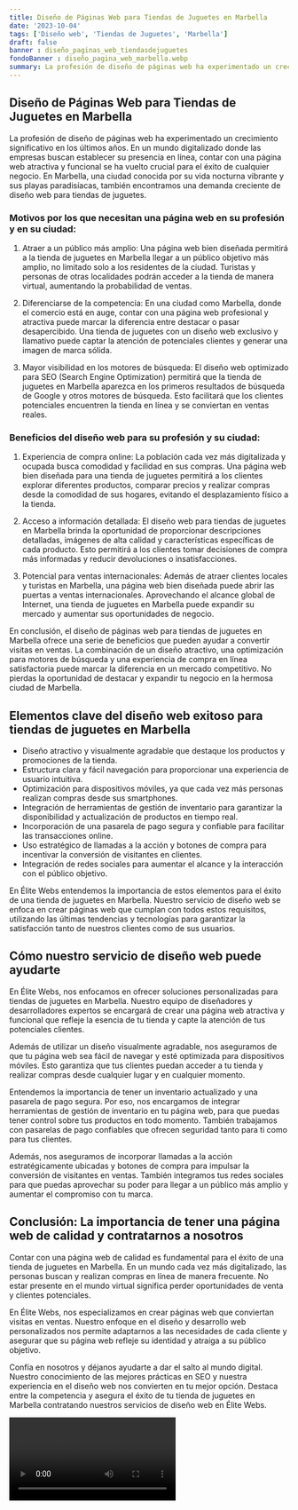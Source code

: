 ```yaml
---
title: Diseño de Páginas Web para Tiendas de Juguetes en Marbella
date: '2023-10-04'
tags: ['Diseño web', 'Tiendas de Juguetes', 'Marbella']
draft: false
banner : diseño_paginas_web_tiendasdejuguetes
fondoBanner : diseño_pagina_web_marbella.webp
summary: La profesión de diseño de páginas web ha experimentado un crecimiento significativo en los últimos años. En un mundo digitalizado donde las empresas buscan establecer su presencia en línea, contar con una página web atractiva y funcional se ha vuelto crucial para el éxito de cualquier negocio. En Marbella, una ciudad conocida por su vida nocturna vibrante y sus playas paradisíacas, también encontramos una demanda creciente de diseño web para tiendas de juguetes. 
---
```


## Diseño de Páginas Web para Tiendas de Juguetes en Marbella

La profesión de diseño de páginas web ha experimentado un crecimiento significativo en los últimos años. En un mundo digitalizado donde las empresas buscan establecer su presencia en línea, contar con una página web atractiva y funcional se ha vuelto crucial para el éxito de cualquier negocio. En Marbella, una ciudad conocida por su vida nocturna vibrante y sus playas paradisíacas, también encontramos una demanda creciente de diseño web para tiendas de juguetes. 

### Motivos por los que necesitan una página web en su profesión y en su ciudad:

1. Atraer a un público más amplio: Una página web bien diseñada permitirá a la tienda de juguetes en Marbella llegar a un público objetivo más amplio, no limitado solo a los residentes de la ciudad. Turistas y personas de otras localidades podrán acceder a la tienda de manera virtual, aumentando la probabilidad de ventas.

2. Diferenciarse de la competencia: En una ciudad como Marbella, donde el comercio está en auge, contar con una página web profesional y atractiva puede marcar la diferencia entre destacar o pasar desapercibido. Una tienda de juguetes con un diseño web exclusivo y llamativo puede captar la atención de potenciales clientes y generar una imagen de marca sólida.

3. Mayor visibilidad en los motores de búsqueda: El diseño web optimizado para SEO (Search Engine Optimization) permitirá que la tienda de juguetes en Marbella aparezca en los primeros resultados de búsqueda de Google y otros motores de búsqueda. Esto facilitará que los clientes potenciales encuentren la tienda en línea y se conviertan en ventas reales.

### Beneficios del diseño web para su profesión y su ciudad:

1. Experiencia de compra online: La población cada vez más digitalizada y ocupada busca comodidad y facilidad en sus compras. Una página web bien diseñada para una tienda de juguetes permitirá a los clientes explorar diferentes productos, comparar precios y realizar compras desde la comodidad de sus hogares, evitando el desplazamiento físico a la tienda.

2. Acceso a información detallada: El diseño web para tiendas de juguetes en Marbella brinda la oportunidad de proporcionar descripciones detalladas, imágenes de alta calidad y características específicas de cada producto. Esto permitirá a los clientes tomar decisiones de compra más informadas y reducir devoluciones o insatisfacciones.

3. Potencial para ventas internacionales: Además de atraer clientes locales y turistas en Marbella, una página web bien diseñada puede abrir las puertas a ventas internacionales. Aprovechando el alcance global de Internet, una tienda de juguetes en Marbella puede expandir su mercado y aumentar sus oportunidades de negocio.

En conclusión, el diseño de páginas web para tiendas de juguetes en Marbella ofrece una serie de beneficios que pueden ayudar a convertir visitas en ventas. La combinación de un diseño atractivo, una optimización para motores de búsqueda y una experiencia de compra en línea satisfactoria puede marcar la diferencia en un mercado competitivo. No pierdas la oportunidad de destacar y expandir tu negocio en la hermosa ciudad de Marbella.

<GifSeo />

<Cta />

## Elementos clave del diseño web exitoso para tiendas de juguetes en Marbella

- Diseño atractivo y visualmente agradable que destaque los productos y promociones de la tienda.
- Estructura clara y fácil navegación para proporcionar una experiencia de usuario intuitiva.
- Optimización para dispositivos móviles, ya que cada vez más personas realizan compras desde sus smartphones.
- Integración de herramientas de gestión de inventario para garantizar la disponibilidad y actualización de productos en tiempo real.
- Incorporación de una pasarela de pago segura y confiable para facilitar las transacciones online.
- Uso estratégico de llamadas a la acción y botones de compra para incentivar la conversión de visitantes en clientes.
- Integración de redes sociales para aumentar el alcance y la interacción con el público objetivo.

En Élite Webs entendemos la importancia de estos elementos para el éxito de una tienda de juguetes en Marbella. Nuestro servicio de diseño web se enfoca en crear páginas web que cumplan con todos estos requisitos, utilizando las últimas tendencias y tecnologías para garantizar la satisfacción tanto de nuestros clientes como de sus usuarios.

## Cómo nuestro servicio de diseño web puede ayudarte

En Élite Webs, nos enfocamos en ofrecer soluciones personalizadas para tiendas de juguetes en Marbella. Nuestro equipo de diseñadores y desarrolladores expertos se encargará de crear una página web atractiva y funcional que refleje la esencia de tu tienda y capte la atención de tus potenciales clientes.

Además de utilizar un diseño visualmente agradable, nos aseguramos de que tu página web sea fácil de navegar y esté optimizada para dispositivos móviles. Esto garantiza que tus clientes puedan acceder a tu tienda y realizar compras desde cualquier lugar y en cualquier momento.

Entendemos la importancia de tener un inventario actualizado y una pasarela de pago segura. Por eso, nos encargamos de integrar herramientas de gestión de inventario en tu página web, para que puedas tener control sobre tus productos en todo momento. También trabajamos con pasarelas de pago confiables que ofrecen seguridad tanto para ti como para tus clientes.

Además, nos aseguramos de incorporar llamadas a la acción estratégicamente ubicadas y botones de compra para impulsar la conversión de visitantes en ventas. También integramos tus redes sociales para que puedas aprovechar su poder para llegar a un público más amplio y aumentar el compromiso con tu marca.

## Conclusión: La importancia de tener una página web de calidad y contratarnos a nosotros

Contar con una página web de calidad es fundamental para el éxito de una tienda de juguetes en Marbella. En un mundo cada vez más digitalizado, las personas buscan y realizan compras en línea de manera frecuente. No estar presente en el mundo virtual significa perder oportunidades de venta y clientes potenciales.

En Élite Webs, nos especializamos en crear páginas web que conviertan visitas en ventas. Nuestro enfoque en el diseño y desarrollo web personalizados nos permite adaptarnos a las necesidades de cada cliente y asegurar que su página web refleje su identidad y atraiga a su público objetivo.

Confía en nosotros y déjanos ayudarte a dar el salto al mundo digital. Nuestro conocimiento de las mejores prácticas en SEO y nuestra experiencia en el diseño web nos convierten en tu mejor opción. Destaca entre la competencia y asegura el éxito de tu tienda de juguetes en Marbella contratando nuestros servicios de diseño web en Élite Webs.

<Video />

<CtaBot job='Tiendas de Juguetes' city='Marbella'/>

<Gmaps query='Marbella+españa+maps' />
